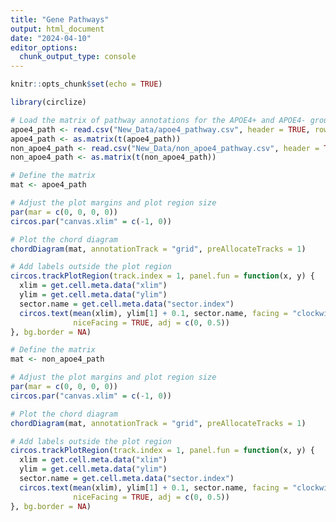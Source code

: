 ---
title: "Gene Pathways"
output: html_document
date: "2024-04-10"
editor_options: 
  chunk_output_type: console
---

```{r setup, include=FALSE}
knitr::opts_chunk$set(echo = TRUE)
```

```{r load-packages}
library(circlize)
```

```{r load-data}
# Load the matrix of pathway annotations for the APOE4+ and APOE4- groups
apoe4_path <- read.csv("New_Data/apoe4_pathway.csv", header = TRUE, row.names = 1)
apoe4_path <- as.matrix(t(apoe4_path))
non_apoe4_path <- read.csv("New_Data/non_apoe4_pathway.csv", header = TRUE, row.names = 1)
non_apoe4_path <- as.matrix(t(non_apoe4_path))
```

```{r}
# Define the matrix
mat <- apoe4_path

# Adjust the plot margins and plot region size
par(mar = c(0, 0, 0, 0))
circos.par("canvas.xlim" = c(-1, 0))

# Plot the chord diagram
chordDiagram(mat, annotationTrack = "grid", preAllocateTracks = 1)

# Add labels outside the plot region
circos.trackPlotRegion(track.index = 1, panel.fun = function(x, y) {
  xlim = get.cell.meta.data("xlim")
  ylim = get.cell.meta.data("ylim")
  sector.name = get.cell.meta.data("sector.index")
  circos.text(mean(xlim), ylim[1] + 0.1, sector.name, facing = "clockwise", 
              niceFacing = TRUE, adj = c(0, 0.5))
}, bg.border = NA)
```

```{r}
# Define the matrix
mat <- non_apoe4_path

# Adjust the plot margins and plot region size
par(mar = c(0, 0, 0, 0))
circos.par("canvas.xlim" = c(-1, 0))

# Plot the chord diagram
chordDiagram(mat, annotationTrack = "grid", preAllocateTracks = 1)

# Add labels outside the plot region
circos.trackPlotRegion(track.index = 1, panel.fun = function(x, y) {
  xlim = get.cell.meta.data("xlim")
  ylim = get.cell.meta.data("ylim")
  sector.name = get.cell.meta.data("sector.index")
  circos.text(mean(xlim), ylim[1] + 0.1, sector.name, facing = "clockwise", 
              niceFacing = TRUE, adj = c(0, 0.5))
}, bg.border = NA)
```
